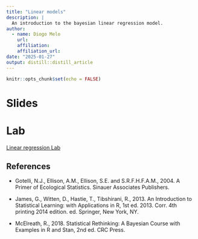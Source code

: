 ```yaml
---
title: "Linear models"
description: |
  An introduction to the bayesian linear regression model.
author:
  - name: Diogo Melo 
    url: 
    affiliation:
    affiliation_url:
date: "2025-01-27"
output: distill::distill_article
---
```


```r
knitr::opts_chunk$set(echo = FALSE)
```

# Slides

<!-- # ```{r slides}
# xaringanExtra::embed_xaringan("02_linear_models/slides.html")
# ```

# ```{r slides}
# #| eval: true
# xaringanExtra::embed_xaringan("03_extending_linear_models/slides.html")
# ``` -->

# Lab

[Linear regression Lab](02_linear_models/lab.html)



## References

+ Gotelli, N.J., Ellison, A.M., Ellison, S.E. and S.R.F.H.F.A.M., 2004. A Primer of Ecological Statistics. Sinauer Associates Publishers.

+ James, G., Witten, D., Hastie, T., Tibshirani, R., 2013. An Introduction to Statistical Learning: with Applications in R, 1st ed. 2013. Corr. 4th printing 2014 edition. ed. Springer, New York, NY.

+ McElreath, R., 2018. Statistical Rethinking: A Bayesian Course with Examples in R and Stan, 2nd ed. CRC Press.






